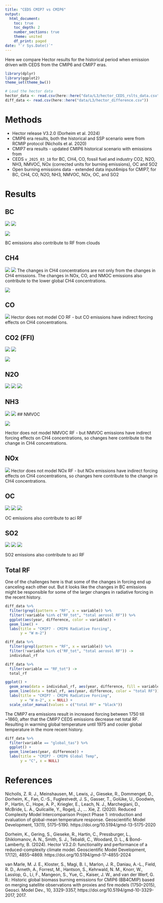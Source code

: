 ```yaml
---
title: "CEDS CMIP7 vs CMIP6"
output: 
  html_document:
    toc: true
    toc_depth: 2
    number_sections: true
    theme: united
    df_print: paged
date: "`r Sys.Date()`"
---
```


Here we compare Hector results for the historical period when emission driven with CEDS from the CMIP6 and CMIP7 eras.  

```r
library(dplyr)
library(ggplot2)
theme_set(theme_bw())

# Load the hector data 
hector_data <- read.csv(here::here("data/L3/hector_CEDS_rslts_data.csv"))
diff_data <- read.csv(here::here("data/L3/hector_difference.csv"))
```



# Methods

* Hector release V3.2.0 (Dorheim et al. 2024)
* CMIP6 era results, both the historical and SSP scenario were from RCMIP protocol (Nicholls et al. 2020)
* CMIP7 era results - updated CMIP6 historical scenario with emissions from 
* CEDS `v_2025_03_18` for  BC, CH4, CO, fossil fuel and industry CO2, N2O, NH3, NMVOC, NOx (corrected units for burning emissions), OC and SO2
* Open burning emissions data - extended data input4mips for CMIP7, for  BC, CH4, CO, N2O, NH3, NMVOC, NOx, OC, and SO2


# Results 

## BC 

![](/Users/dorh012/Documents/2025/ceds4hector/data/L3/figs/BC_emissions.png)
![](/Users/dorh012/Documents/2025/ceds4hector/data/L3/figs/RF_BC.png)


![](/Users/dorh012/Documents/2025/ceds4hector/data/L3/figs/RF_aci.png)

BC emissions also contribute to RF from clouds


## CH4 

![](/Users/dorh012/Documents/2025/ceds4hector/data/L3/figs/CH4_emissions.png)
![](/Users/dorh012/Documents/2025/ceds4hector/data/L3/figs/CH4_concentration.png)
The changes in CH4 concentrations are not only from the changes in CH4 emissions. The changes in NOx, CO, and NMOC emissions also contribute to the lower global CH4 concentrations. 


![](/Users/dorh012/Documents/2025/ceds4hector/data/L3/figs/RF_CH4.png)

## CO

![](/Users/dorh012/Documents/2025/ceds4hector/data/L3/figs/CO_emissions.png)
Hector does not model CO RF - but CO emissions have indirect forcing effects on CH4 concentrations. 





## CO2 (FFI)
![](/Users/dorh012/Documents/2025/ceds4hector/data/L3/figs/ffi_emissions.png)
![](/Users/dorh012/Documents/2025/ceds4hector/data/L3/figs/CO2_concentration.png)

![](/Users/dorh012/Documents/2025/ceds4hector/data/L3/figs/RF_CO2.png)



## N2O

![](/Users/dorh012/Documents/2025/ceds4hector/data/L3/figs/N2O_emissions.png)
![](/Users/dorh012/Documents/2025/ceds4hector/data/L3/figs/N2O_concentration.png)
![](/Users/dorh012/Documents/2025/ceds4hector/data/L3/figs/RF_N2O.png)



## NH3 
![](/Users/dorh012/Documents/2025/ceds4hector/data/L3/figs/NH3_emissions.png) ![](/Users/dorh012/Documents/2025/ceds4hector/data/L3/figs/RF_NH3.png)
## NMVOC

![](/Users/dorh012/Documents/2025/ceds4hector/data/L3/figs/NMVOC_emissions.png)

Hector does not model NMVOC RF - but NMVOC emissions have indirect forcing effects on CH4 concentrations, so changes here contribute to the change in CH4 concentrations. 

## NOx

![](/Users/dorh012/Documents/2025/ceds4hector/data/L3/figs/NOx_emissions.png)
Hector does not model NOx RF - but NOx emissions have indirect forcing effects on CH4 concentrations, so changes here contribute to the change in CH4 concentrations. 

## OC


![](/Users/dorh012/Documents/2025/ceds4hector/data/L3/figs/OC_emissions.png)
![](/Users/dorh012/Documents/2025/ceds4hector/data/L3/figs/RF_OC.png)
![](/Users/dorh012/Documents/2025/ceds4hector/data/L3/figs/RF_aci.png)

OC emissions also contribute to aci RF 

## SO2 


![](/Users/dorh012/Documents/2025/ceds4hector/data/L3/figs/SO2_emissions.png)
![](/Users/dorh012/Documents/2025/ceds4hector/data/L3/figs/RF_SO2.png)
![](/Users/dorh012/Documents/2025/ceds4hector/data/L3/figs/RF_aci.png)

SO2 emissions also contribute to aci RF 


## Total RF 


One of the challenges here is that some of the changes in forcing end up canceling each other out. But it looks like the changes in BC emissions might be responsible for some of the larger changes in radiative forcing in the recent history. 


```r
diff_data %>% 
  filter(grepl(pattern = "RF", x = variable)) %>% 
  filter(!variable %in% c("RF_tot", "total aerosol RF")) %>% 
  ggplot(aes(year, difference, color = variable)) + 
  geom_line() + 
  labs(title = "CMIP7 - CMIP6 Radiative Forcing", 
       y = "W m-2")
```


```r
diff_data %>% 
  filter(grepl(pattern = "RF", x = variable)) %>% 
  filter(!variable %in% c("RF_tot", "total aerosol RF")) -> 
  individual_rf

diff_data %>% 
  filter(variable == "RF_tot") -> 
  total_rf

ggplot() + 
  geom_area(data = individual_rf, aes(year, difference, fill = variable)) + 
  geom_line(data = total_rf, aes(year, difference, color = "total RF")) + 
  labs(title = "CMIP7 - CMIP6 Radiative Forcing", 
       y = "W m-2", x = NULL) + 
  scale_color_manual(values = c("total RF" = "black"))
```

The CMIP7 era emissions result in increased forcing between 1750 till ~1860, after that the CMIP7 CEDS emissions decrease net total RF. Resulting in warming global temperature until 1975 and cooler global temperature in the more recent history. 


```r
diff_data %>% 
  filter(variable == "global_tas") %>% 
  ggplot() + 
  geom_line(aes(year, difference)) + 
  labs(title = "CMIP7 - CMIP6 Global Temp", 
       y = "C", x = NULL) 
```




# References 

Nicholls, Z. R. J., Meinshausen, M., Lewis, J., Gieseke, R., Dommenget, D., Dorheim, K., Fan, C.-S., Fuglestvedt, J. S., Gasser, T., Golüke, U., Goodwin, P., Hartin, C., Hope, A. P., Kriegler, E., Leach, N. J., Marchegiani, D., McBride, L. A., Quilcaille, Y., Rogelj, J., … Xie, Z. (2020). Reduced Complexity Model Intercomparison Project Phase 1: introduction and evaluation of global-mean temperature response. Geoscientific Model Development, 13(11), 5175–5190. https://doi.org/10.5194/gmd-13-5175-2020

Dorheim, K., Gering, S., Gieseke, R., Hartin, C., Pressburger, L., Shiklomanov, A. N., Smith, S. J., Tebaldi, C., Woodard, D. L., & Bond-Lamberty, B. (2024). Hector V3.2.0: functionality and performance of a reduced-complexity climate model. Geoscientific Model Development, 17(12), 4855–4869. https://doi.org/10.5194/gmd-17-4855-2024


van Marle, M. J. E., Kloster, S., Magi, B. I., Marlon, J. R., 
Daniau, A.-L., Field, R. D., Arneth, A., Forrest, M., Hantson, S., Kehrwald, 
N. M., Knorr, W., Lasslop, G., Li, F., Mangeon, S., Yue, C., Kaiser, J. W., 
and van der Werf, G. R.: Historic global biomass burning emissions for CMIP6 
(BB4CMIP) based on merging satellite observations with proxies and fire models (1750–2015), 
Geosci. Model Dev., 10, 3329-3357, https://doi.org/10.5194/gmd-10-3329-2017, 2017.
